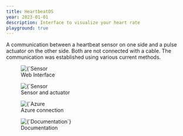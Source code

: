 ```yaml
---
title: HeartbeatOS
year: 2023-01-01
description: Interface to visualize your heart rate
playground: true
---
```


A communication between a heartbeat sensor on one side and a pulse actuator on the other side. Both are not connected with a cable. The communication was established using various current methods.

<figure>
    <Image 
        src={`/images/projects/heartbeat-os/web-interface.png`}
        alt={`Sensor and actuator`}
        width={593}
        height={305}
        priority
    />
    <figcaption>Web Interface</figcaption>
</figure>

<figure>
    <Image 
        src={`/images/projects/heartbeat-os/sensor-and-actuator.png`}
        alt={`Sensor and actuator`}
        width={593}
        height={305}
        priority
    />
    <figcaption>Sensor and actuator</figcaption>
</figure>

<figure>
    <Image 
        src={`/images/projects/heartbeat-os/azure-connection.png`}
        alt={`Azure connection`}
        width={593}
        height={305}
        priority
    />
    <figcaption>Azure connection</figcaption>
</figure>

<figure>
    <Image 
        src={`/images/projects/heartbeat-os/documentation.png`}
        alt={`Documentation`}
        width={593}
        height={305}
        priority
    />
    <figcaption>Documentation</figcaption>
</figure>